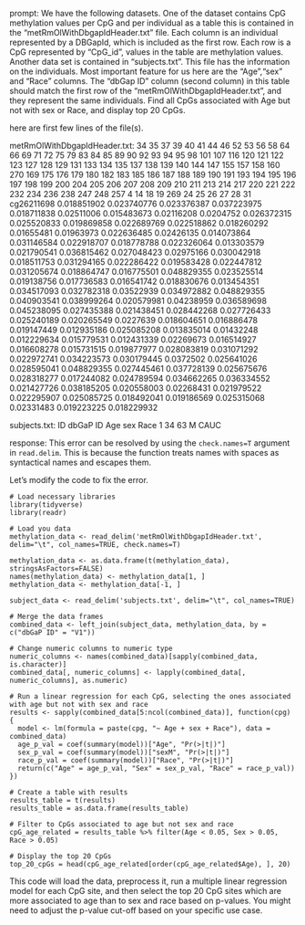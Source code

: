 prompt:
We have the following datasets. One of the dataset contains CpG methylation values per CpG and per individual as a table this is contained in the “metRmOlWithDbgapIdHeader.txt” file. Each column is an individual represented by a DBGapId, which is included as the first row. Each row is a CpG represented by "CpG_id", values in the table are methylation values. Another data set is contained in “subjects.txt”. This file has the information on the individuals. Most important feature for us here are the "Age","sex" and "Race" columns. The "dbGap ID" column (second column) in this table should match the first row of the "metRmOlWithDbgapIdHeader.txt", and they represent the same individuals. Find all CpGs associated with Age but not with sex or Race, and display top 20 CpGs.

here are first few lines of the file(s).

metRmOlWithDbgapIdHeader.txt:
	34	35	37	39	40	41	44	46	52	53	56	58	64	66	69	71	72	75	79	83	84	85	89	90	92	93	94	95	98	101	107	116	120	121	122	123	127	128	129	131	133	134	135	137	138	139	140	144	147	155	157	158	160	270	169	175	176	179	180	182	183	185	186	187	188	189	190	191	193	194	195	196	197	198	199	200	204	205	206	207	208	209	210	211	213	214	217	220	221	222	232	234	236	238	247	248	257	4	14	18	19	269	24	25	26	27	28	31
cg26211698	0.018851902	0.023740776	0.023376387	0.037223975	0.018711838	0.02511006	0.015483673	0.02116208	0.0204752	0.026372315	0.025520833	0.019869858	0.022689769	0.022518862	0.018260292	0.01655481	0.01963973	0.022636485	0.02426135	0.014073864	0.031146584	0.022918707	0.018778788	0.022326064	0.013303579	0.021790541	0.036815462	0.027048423	0.02975166	0.030042918	0.018511753	0.031294165	0.022286422	0.019583428	0.022447812	0.031205674	0.018864747	0.016775501	0.048829355	0.023525514	0.019138756	0.017736583	0.016541742	0.018830676	0.013454351	0.034517093	0.032782318	0.03522939	0.034972882	0.048829355	0.040903541	0.038999264	0.020579981	0.04238959	0.036589698	0.045238095	0.027435388	0.021438451	0.028442268	0.027726433	0.025240189	0.020265549	0.0227639	0.018604651	0.016886478	0.019147449	0.012935186	0.025085208	0.013835014	0.01432248	0.012229634	0.015779531	0.012431339	0.02269673	0.016514927	0.016608278	0.015731515	0.019877977	0.028083819	0.031071292	0.022972741	0.034223573	0.030179445	0.0372502	0.025641026	0.028595041	0.048829355	0.027445461	0.037728139	0.025675676	0.028318277	0.017244082	0.024789594	0.034662265	0.036334552	0.021427726	0.038185205	0.020558003	0.02268431	0.021979522	0.022295907	0.025085725	0.018492041	0.019186569	0.025315068	0.02331483	0.019223225	0.018229932


subjects.txt:
ID	dbGaP ID	Age	sex	Race
1	34	63	M	CAUC


response:
This error can be resolved by using the `check.names=T` argument in `read.delim`. This is because the function treats names with spaces as syntactical names and escapes them.

Let's modify the code to fix the error.

```
# Load necessary libraries
library(tidyverse)
library(readr)

# Load you data
methylation_data <- read_delim('metRmOlWithDbgapIdHeader.txt', delim="\t", col_names=TRUE, check.names=T)

methylation_data <- as.data.frame(t(methylation_data), stringsAsFactors=FALSE)
names(methylation_data) <- methylation_data[1, ]
methylation_data <- methylation_data[-1, ]

subject_data <- read_delim('subjects.txt', delim="\t", col_names=TRUE)

# Merge the data frames
combined_data <- left_join(subject_data, methylation_data, by = c("dbGaP ID" = "V1"))

# Change numeric columns to numeric type
numeric_columns <- names(combined_data)[sapply(combined_data, is.character)]
combined_data[, numeric_columns] <- lapply(combined_data[, numeric_columns], as.numeric)

# Run a linear regression for each CpG, selecting the ones associated with age but not with sex and race
results <- sapply(combined_data[5:ncol(combined_data)], function(cpg) {
  model <- lm(formula = paste(cpg, "~ Age + sex + Race"), data = combined_data)
  age_p_val = coef(summary(model))["Age", "Pr(>|t|)"]
  sex_p_val = coef(summary(model))["sexM", "Pr(>|t|)"]
  race_p_val = coef(summary(model))["Race", "Pr(>|t|)"]
  return(c("Age" = age_p_val, "Sex" = sex_p_val, "Race" = race_p_val))
})

# Create a table with results
results_table = t(results)
results_table = as.data.frame(results_table)

# Filter to CpGs associated to age but not sex and race
cpG_age_related = results_table %>% filter(Age < 0.05, Sex > 0.05, Race > 0.05)

# Display the top 20 CpGs
top_20_cpGs = head(cpG_age_related[order(cpG_age_related$Age), ], 20)
```

This code will load the data, preprocess it, run a multiple linear regression model for each CpG site, and then select the top 20 CpG sites which are more associated to age than to sex and race based on p-values. You might need to adjust the p-value cut-off based on your specific use case.

